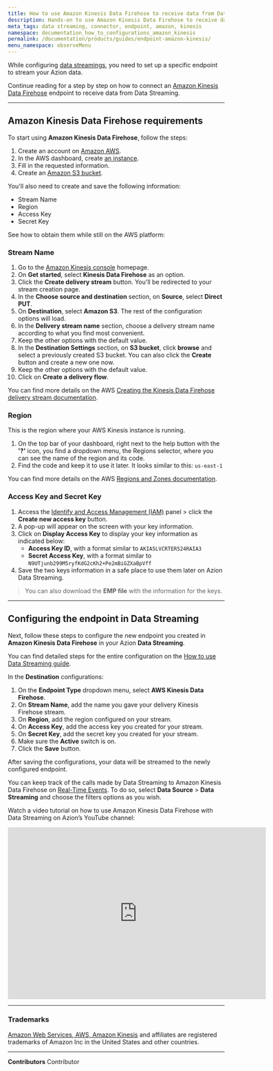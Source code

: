 ```yaml
---
title: How to use Amazon Kinesis Data Firehose to receive data from Data Streaming
description: Hands-on to use Amazon Kinesis Data Firehose to receive data from Azion Data Streaming.
meta_tags: data streaming, connector, endpoint, amazon, kinesis
namespace: documentation_how_to_configurations_amazon_kinesis
permalink: /documentation/products/guides/endpoint-amazon-kinesis/
menu_namespace: observeMenu
---
```


While configuring [data streamings](/en/documentation/products/observe/data-streaming/), you need to set up a specific endpoint to stream your Azion data.

Continue reading for a step by step on how to connect an [Amazon Kinesis Data Firehose](https://aws.amazon.com/kinesis/data-firehose/) endpoint to receive data from Data Streaming.

---

## Amazon Kinesis Data Firehose requirements

To start using **Amazon Kinesis Data Firehose**, follow the steps:

1. Create an account on [Amazon AWS](https://portal.aws.amazon.com/billing/signup).
2. In the AWS dashboard, create [an instance](https://console.aws.amazon.com/kinesis/home).
3. Fill in the requested information.
4. Create an [Amazon S3 bucket](https://docs.aws.amazon.com/AmazonS3/latest/userguide/creating-bucket.html).

You'll also need to create and save the following information:

- Stream Name
- Region
- Access Key
- Secret Key

See how to obtain them while still on the AWS platform:

### Stream Name

1. Go to the [Amazon Kinesis console](https://console.aws.amazon.com/kinesis/home) homepage.
2. On **Get started**, select **Kinesis Data Firehose** as an option.
3. Click the **Create delivery stream** button. You'll be redirected to your stream creation page.
4. In the **Choose source and destination** section, on **Source**, select **Direct PUT**.
5. On **Destination**, select **Amazon S3**. The rest of the configuration options will load.
6. In the **Delivery stream name** section, choose a delivery stream name according to what you find most convenient.
7. Keep the other options with the default value.
8. In the **Destination Settings** section, on **S3 bucket**, click **browse** and select a previously created S3 bucket. You can also click the **Create** button and create a new one now.
9. Keep the other options with the default value.
10. Click on **Create a delivery flow**.

You can find more details on the AWS [Creating the Kinesis Data Firehose delivery stream documentation](https://docs.aws.amazon.com/sns/latest/dg/firehose-example-create-delivery-stream.html).

### Region

This is the region where your AWS Kinesis instance is running.

1. On the top bar of your dashboard, right next to the help button with the **'?'** icon, you find a dropdown menu, the Regions selector, where you can see the name of the region and its code.
2. Find the code and keep it to use it later. It looks similar to this: `us-east-1`

You can find more details on the AWS [Regions and Zones documentation](https://docs.aws.amazon.com/AWSEC2/latest/UserGuide/using-regions-availability-zones.html).

### Access Key and Secret Key

1. Access the [Identify and Access Management (IAM)](https://us-east-1.console.aws.amazon.com/iam/home#/security_credentials$access_key) panel > click the **Create new access key** button.
2. A pop-up will appear on the screen with your key information.
3. Click on **Display Access Key** to display your key information as indicated below:
    - **Access Key ID**, with a format similar to `AKIA5LVCRTER524RAIA3`
    - **Secret Access Key**, with a format similar to `N9UTjunb299M5ryfKdG2cKh2+Pe2mBiGZXaBpVff`
4. Save the two keys information in a safe place to use them later on Azion Data Streaming.

> You can also download the **EMP file** with the information for the keys.

---

## Configuring the endpoint in Data Streaming

Next, follow these steps to configure the new endpoint you created in **Amazon Kinesis Data Firehose** in your Azion **Data Streaming**.

You can find detailed steps for the entire configuration on the [How to use Data Streaming guide](/en/documentation/products/guides/use-data-streaming/).

In the **Destination** configurations:

1. On the **Endpoint Type** dropdown menu, select **AWS Kinesis Data Firehose**.
2. On **Stream Name**, add the name you gave your delivery Kinesis Firehose stream.
3. On **Region**, add the region configured on your stream.
4. On **Access Key**, add the access key you created for your stream.
5. On **Secret Key**, add the secret key you created for your stream.
6. Make sure the **Active** switch is on.
7. Click the **Save** button.

After saving the configurations, your data will be streamed to the newly configured endpoint.

You can keep track of the calls made by Data Streaming to Amazon Kinesis Data Firehose on [Real-Time Events](/en/documentation/products/observe/real-time-events/). To do so, select **Data Source** > **Data Streaming** and choose the filters options as you wish.

Watch a video tutorial on how to use Amazon Kinesis Data Firehose with Data Streaming on Azion’s YouTube channel:

<iframe
   src="https://www.youtube.com/embed/YOeHXAiYUHw"
   title="Using Amazon Kinesis Data Firehose to receive data from Azion Data Streaming"
   loading="lazy"
   width="600"
   height="400"
   frameborder="0"
   allow="accelerometer; autoplay; clipboard-write; encrypted-media; gyroscope; picture-in-picture; web-share"
   allowfullscreen></iframe>

---

### Trademarks

[Amazon Web Services, AWS, Amazon Kinesis](https://aws.amazon.com/pt/kinesis/) and affiliates are registered trademarks of Amazon Inc in the United States and other countries.



---


**Contributors** <ContributorList>Contributor</ContributorList>

